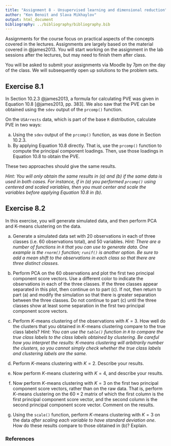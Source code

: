 ```yaml
---
title: "Assignment 8 - Unsupervised learning and dimensional reduction"
author: "Ken Benoit and Slava Mikhaylov"
output: html_document
bibliography: ../bibliography/bibliography.bib
---
```


Assignments for the course focus on practical aspects of the concepts covered in the lectures. Assignments are largely based on the material covered in @james2013. You will start working on the assignment in the lab sessions after the lectures, but may need to finish them after class.

You will be asked to submit your assignments via Moodle by 7pm on the day of the class. We will subsequently open up solutions to the problem sets. 

## Exercise 8.1

In Section 10.2.3 @james2013, a formula for calculating PVE was given in Equation 10.8  [@james2013, pp. 383]. We also saw that the PVE can be obtained using the `sdev` output of the `prcomp()` function.

On the `USArrests` data, which is part of the base `R` distribution, calculate PVE in two ways:

(a) Using the `sdev` output of the `prcomp()` function, as was done in Section 10.2.3.
(b) By applying Equation 10.8 directly. That is, use the `prcomp()` function to compute the principal component loadings. Then, use those loadings in Equation 10.8 to obtain the PVE.

These two approaches should give the same results.

*Hint: You will only obtain the same results in (a) and (b) if the same data is used in both cases. For instance, if in (a) you performed `prcomp()` using centered and scaled variables, then you must center and scale the variables before applying Equation 10.8 in (b)*.

## Exercise 8.2

In this exercise, you will generate simulated data, and then perform PCA and K-means clustering on the data.

(a) Generate a simulated data set with 20 observations in each of three classes (i.e. 60 observations total), and 50 variables.
*Hint: There are a number of functions in `R` that you can use to generate data. One example is the `rnorm()` function; `runif()` is another option. Be sure to add a mean shift to the observations in each class so that there are three distinct classes.*

(b) Perform PCA on the 60 observations and plot the first two principal component score vectors. Use a different color to indicate the observations in each of the three classes. If the three classes appear separated in this plot, then continue on to part (c). If not, then return to part (a) and modify the simulation so that there is greater separation between the three classes. Do not continue to part (c) until the three classes show at least some separation in the first two principal component score vectors.

(c) Perform $K$-means clustering of the observations with $K = 3$. How well do the clusters that you obtained in $K$-means clustering compare to the true class labels?
*Hint: You can use the `table()` function in `R` to compare the true class labels to the class labels obtained by clustering. Be careful how you interpret the results: K-means clustering will arbitrarily number the clusters, so you cannot simply check whether the true class labels and clustering labels are the same.*

(d) Perform $K$-means clustering with $K = 2$. Describe your results.

(e) Now perform $K$-means clustering with $K = 4$, and describe your
results.

(f) Now perform $K$-means clustering with $K = 3$ on the first two principal component score vectors, rather than on the raw data. That is, perform $K$-means clustering on the $60 \times 2$ matrix of which the first column is the first principal component score vector, and the second column is the second principal component score vector. Comment on the results.

(g) Using the `scale()` function, perform $K$-means clustering with $K = 3$ on the data *after scaling each variable to have standard deviation one*. How do these results compare to those obtained in (b)? Explain.

   
### References
